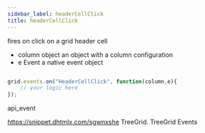 ```yaml
---
sidebar_label: headerCellClick
title: headerCellClick
---
```



          


<Short>

fires on click on a grid header cell


</Short>



- column		object		an object with a column configuration
- e				Event		a native event object


~~~js

grid.events.on("HeaderCellClick", function(column,e){
    // your logic here
});


~~~
 api_event

<Descr>



</Descr>


 https://snippet.dhtmlx.com/sgwnxshe	TreeGrid. TreeGrid Events

